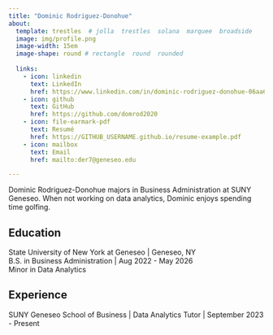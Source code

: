 ```yaml
---
title: "Dominic Rodriguez-Donohue"
about:
  template: trestles  # jolla  trestles  solana  marquee  broadside
  image: img/profile.png
  image-width: 15em
  image-shape: round # rectangle  round  rounded
  
  links:
    - icon: linkedin
      text: LinkedIn
      href: https://www.linkedin.com/in/dominic-rodriguez-donohue-06aa69199/
    - icon: github
      text: GitHub
      href: https://github.com/domrod2020
    - icon: file-earmark-pdf
      text: Resumé
      href: https://GITHUB_USERNAME.github.io/resume-example.pdf
    - icon: mailbox
      text: Email
      href: mailto:der7@geneseo.edu

---
```



Dominic Rodriguez-Donohue majors in Business Administration at SUNY Geneseo. When not working on data analytics, Dominic enjoys spending time golfing.

## Education

State University of New York at Geneseo | Geneseo, NY <br>
B.S. in Business Administration | Aug 2022 - May 2026 <br>
Minor in Data Analytics 

## Experience

SUNY Geneseo School of Business | Data Analytics Tutor | September 2023 - Present


